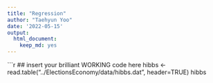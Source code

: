 ```yaml
---
title: "Regression"
author: "Taehyun Yoo"
date: '2022-05-15'
output: 
  html_document: 
    keep_md: yes
---
```


```r
## insert your brilliant WORKING code here
hibbs <- read.table("../ElectionsEconomy/data/hibbs.dat", header=TRUE)
hibbs